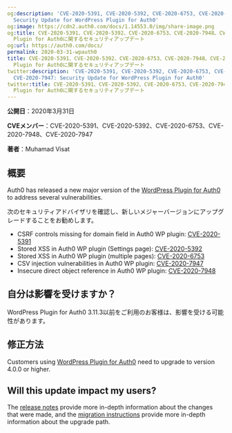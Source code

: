 ```yaml
---
og:description: 'CVE-2020-5391, CVE-2020-5392, CVE-2020-6753, CVE-2020-7948, CVE-2020-7947:
  Security Update for WordPress Plugin for Auth0'
og:image: https://cdn2.auth0.com/docs/1.14553.0/img/share-image.png
og:title: CVE-2020-5391、CVE-2020-5392、CVE-2020-6753、CVE-2020-7948、CVE-2020-7947：WordPress
  Plugin for Auth0に関するセキュリティアップデート
og:url: https://auth0.com/docs/
permalink: 2020-03-31-wpauth0
title: CVE-2020-5391、CVE-2020-5392、CVE-2020-6753、CVE-2020-7948、CVE-2020-7947：WordPress
  Plugin for Auth0に関するセキュリティアップデート
twitter:description: 'CVE-2020-5391, CVE-2020-5392, CVE-2020-6753, CVE-2020-7948,
  CVE-2020-7947: Security Update for WordPress Plugin for Auth0'
twitter:title: CVE-2020-5391、CVE-2020-5392、CVE-2020-6753、CVE-2020-7948、CVE-2020-7947：WordPress
  Plugin for Auth0に関するセキュリティアップデート
---
```


**公開日**：2020年3月31日

**CVEメンバー**：CVE-2020-5391、CVE-2020-5392、CVE-2020-6753、CVE-2020-7948、CVE-2020-7947

**著者**：Muhamad Visat

## 概要

Auth0 has released a new major version of the [WordPress Plugin for Auth0](https://github.com/auth0/wp-auth0) to address several vulnerabilities.

次のセキュリティアドバイザリを確認し、新しいメジャーバージョンにアップグレードすることをお勧めします。

* CSRF controls missing for domain field in Auth0 WP plugin: [CVE-2020-5391](https://cve.mitre.org/cgi-bin/cvename.cgi?name=CVE-2020-5391)
* Stored XSS in Auth0 WP plugin (Settings page): [CVE-2020-5392](https://cve.mitre.org/cgi-bin/cvename.cgi?name=CVE-2020-5392)
* Stored XSS in Auth0 WP plugin (multiple pages): [CVE-2020-6753](https://cve.mitre.org/cgi-bin/cvename.cgi?name=CVE-2020-6753)
* CSV injection vulnerabilities in Auth0 WP plugin: [CVE-2020-7947](https://cve.mitre.org/cgi-bin/cvename.cgi?name=CVE-2020-7947)
* Insecure direct object reference in Auth0 WP plugin: [CVE-2020-7948](https://cve.mitre.org/cgi-bin/cvename.cgi?name=CVE-2020-7948)

## 自分は影響を受けますか？

WordPress Plugin for Auth0 3.11.3以前をご利用のお客様は、影響を受ける可能性があります。

## 修正方法

Customers using [WordPress Plugin for Auth0](https://github.com/auth0/wp-auth0) need to upgrade to version 4.0.0 or higher.

## Will this update impact my users?

The [release notes](https://github.com/auth0/wp-auth0/blob/master/CHANGELOG.md) provide more in-depth information about the changes that were made, and the [migration instructions](https://github.com/auth0/wp-auth0/blob/master/MIGRATE-v3-TO-v4.md) provide more in-depth information about the upgrade path.